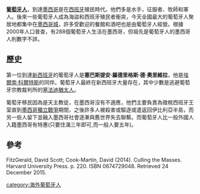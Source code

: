 '''[[葡萄牙人|葡萄牙人]]'''，到達[[墨西哥|墨西哥]]是在[[西班牙|西班牙]]殖民時代。他們多是水手，征服者、牧師和軍人。後來一些葡萄牙人成為海盜和西班牙殖民者衝突，今天全國最大的葡萄牙人聚居地都集中在[[墨西哥城|墨西哥城]]，許多受歡迎的餐館和酒吧也是由葡萄牙人經營。根據2000年人口普查，有288個葡萄牙人生活在墨西哥，但祖先是葡萄牙人的墨西哥人則數字不詳。

==歷史==
第一位到達[[新西班牙總督轄區|新西班牙]]的葡萄牙人是'''塞巴斯提安·羅德里格斯·德·奧里維拉'''，他是[[埃爾南·科爾特斯|埃爾南·科爾特斯]]的同伴。葡萄牙人最終在新西班牙大量存在，其中少數是逃避葡萄牙宗教裁判所的[[塞法迪猶太人|塞法迪猶太人]]。

葡萄牙移民因為是天主教徒，在墨西哥沒有不適應，他們主要負責為徵稅西班牙王室直到[[墨西哥獨立戰爭|墨西哥獨立戰爭]]期間，之後許多人被殺害或驅逐或遣返回伊比利亞半島，而另一些人留下並融入墨西哥社會逐漸與舊世界失去聯繫。而葡萄牙人比一般外國人入籍墨西哥有特惠(只要住滿三年即可,而一般人要五年)。

==參考==
FitzGerald, David Scott; Cook-Martín, David (2014). Culling the Masses. Harvard University Press. p. 220. ISBN 0674729048. Retrieved 24 December 2015.

[[category:海外葡萄牙人|category:海外葡萄牙人]]